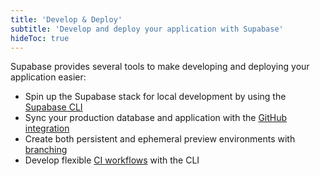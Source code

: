```yaml
---
title: 'Develop & Deploy'
subtitle: 'Develop and deploy your application with Supabase'
hideToc: true
---
```


Supabase provides several tools to make developing and deploying your application easier:

- Spin up the Supabase stack for local development by using the [Supabase CLI](/docs/guides/develop-deploy/cli)
- Sync your production database and application with the [GitHub integration](/docs/guides/develop-deploy/github-integration)
- Create both persistent and ephemeral preview environments with [branching](/docs/guides/develop-deploy/branching)
- Develop flexible [CI workflows](/docs/guides/develop-deploy/ci) with the CLI
